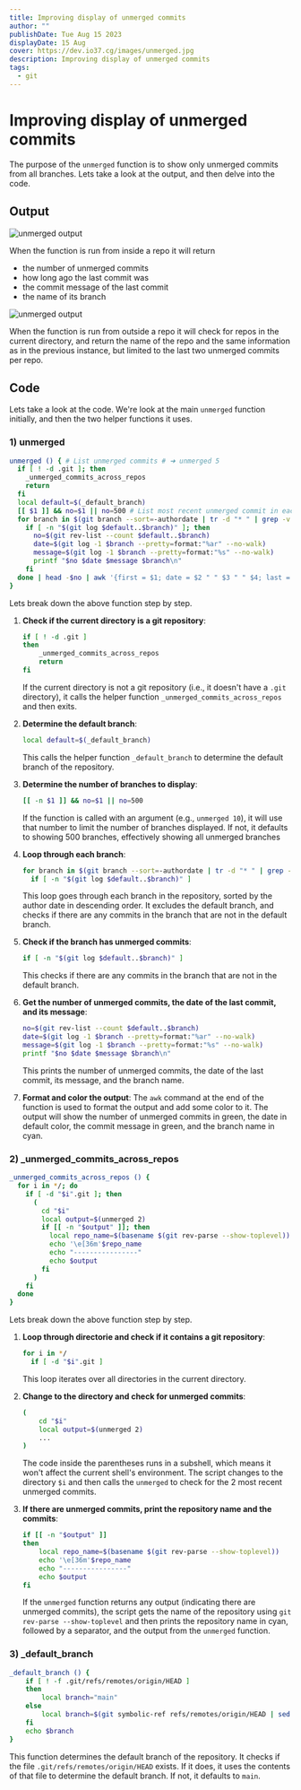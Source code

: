 ```yaml
---
title: Improving display of unmerged commits
author: ""
publishDate: Tue Aug 15 2023
displayDate: 15 Aug
cover: https://dev.io37.cg/images/unmerged.jpg
description: Improving display of unmerged commits
tags:
  - git
---
```


# Improving display of unmerged commits

The purpose of the `unmerged` function is to show only unmerged commits from all branches. Lets take a look at the output, and then delve into the code.

## Output

<img src="images/unmerged2.jpg" alt="unmerged output" />

When the function is run from inside a repo it will return

- the number of unmerged commits
- how long ago the last commit was
- the commit message of the last commit
- the name of its branch

<img src="images/unmerged.png" alt="unmerged output" />

When the function is run from outside a repo it will check for repos in the current directory, and return the name of the repo and the same information as in the previous instance, but limited to the last two unmerged commits per repo.

## Code

Lets take a look at the code. We're look at the main `unmerged` function initially, and then the two helper functions it uses.

### 1) unmerged

```bash
unmerged () { # List unmerged commits # ➜ unmerged 5
  if [ ! -d .git ]; then
    _unmerged_commits_across_repos
    return
  fi
  local default=$(_default_branch)
  [[ $1 ]] && no=$1 || no=500 # List most recent unmerged commit in each branch
  for branch in $(git branch --sort=-authordate | tr -d "* " | grep -v "^$default$"); do
    if [ -n "$(git log $default..$branch)" ]; then
      no=$(git rev-list --count $default..$branch)
      date=$(git log -1 $branch --pretty=format:"%ar" --no-walk)
      message=$(git log -1 $branch --pretty=format:"%s" --no-walk)
      printf "$no $date $message $branch\n"
    fi
  done | head -$no | awk '{first = $1; date = $2 " " $3 " " $4; last = $NF; message = substr($0, length($1 $2 $3 $4) + 5, length($0) - length($1 $2 $3 $4 $NF) - 5); printf "\033[0;32m%-3s \033[1;0m%-15s \033[0;32m%-52s \033[0;36m%s\n", first, date, message, last}'
}
```

Lets break down the above function step by step.

1. **Check if the current directory is a git repository**:

   ```bash
   if [ ! -d .git ]
   then
       _unmerged_commits_across_repos
       return
   fi
   ```

   If the current directory is not a git repository (i.e., it doesn't have a `.git` directory), it calls the helper function `_unmerged_commits_across_repos` and then exits.

2. **Determine the default branch**:

   ```bash
   local default=$(_default_branch)
   ```

   This calls the helper function `_default_branch` to determine the default branch of the repository.

3. **Determine the number of branches to display**:

   ```bash
   [[ -n $1 ]] && no=$1 || no=500
   ```

   If the function is called with an argument (e.g., `unmerged 10`), it will use that number to limit the number of branches displayed. If not, it defaults to showing 500 branches, effectively showing all unmerged branches

4. **Loop through each branch**:

   ```bash
   for branch in $(git branch --sort=-authordate | tr -d "* " | grep -v "^$default$")
     if [ -n "$(git log $default..$branch)" ]
   ```

   This loop goes through each branch in the repository, sorted by the author date in descending order. It excludes the default branch, and checks if there are any commits in the branch that are not in the default branch.

5. **Check if the branch has unmerged commits**:

   ```bash
   if [ -n "$(git log $default..$branch)" ]
   ```

   This checks if there are any commits in the branch that are not in the default branch.

6. **Get the number of unmerged commits, the date of the last commit, and its message**:

   ```bash
   no=$(git rev-list --count $default..$branch)
   date=$(git log -1 $branch --pretty=format:"%ar" --no-walk)
   message=$(git log -1 $branch --pretty=format:"%s" --no-walk)
   printf "$no $date $message $branch\n"
   ```

   This prints the number of unmerged commits, the date of the last commit, its message, and the branch name.

7. **Format and color the output**:
   The `awk` command at the end of the function is used to format the output and add some color to it. The output will show the number of unmerged commits in green, the date in default color, the commit message in green, and the branch name in cyan.

### 2) \_unmerged_commits_across_repos

```bash
_unmerged_commits_across_repos () {
  for i in */; do
    if [ -d "$i".git ]; then
      (
        cd "$i"
        local output=$(unmerged 2)
        if [[ -n "$output" ]]; then
          local repo_name=$(basename $(git rev-parse --show-toplevel))
          echo '\e[36m'$repo_name
          echo "----------------"
          echo $output
        fi
      )
    fi
  done
}
```

Lets break down the above function step by step.

1. **Loop through directorie and check if it contains a git repository**:

   ```bash
   for i in */
     if [ -d "$i".git ]
   ```

   This loop iterates over all directories in the current directory.

2. **Change to the directory and check for unmerged commits**:

   ```bash
   (
       cd "$i"
       local output=$(unmerged 2)
       ...
   )
   ```

   The code inside the parentheses runs in a subshell, which means it won't affect the current shell's environment. The script changes to the directory `$i` and then calls the `unmerged` to check for the 2 most recent unmerged commits.

3. **If there are unmerged commits, print the repository name and the commits**:

   ```bash
   if [[ -n "$output" ]]
   then
       local repo_name=$(basename $(git rev-parse --show-toplevel))
       echo '\e[36m'$repo_name
       echo "----------------"
       echo $output
   fi
   ```

   If the `unmerged` function returns any output (indicating there are unmerged commits), the script gets the name of the repository using `git rev-parse --show-toplevel` and then prints the repository name in cyan, followed by a separator, and the output from the `unmerged` function.

### 3) \_default_branch

```bash
_default_branch () {
	if [ ! -f .git/refs/remotes/origin/HEAD ]
	then
		local branch="main"
	else
		local branch=$(git symbolic-ref refs/remotes/origin/HEAD | sed 's@^refs/remotes/origin/@@')
	fi
	echo $branch
}
```

This function determines the default branch of the repository. It checks if the file `.git/refs/remotes/origin/HEAD` exists. If it does, it uses the contents of that file to determine the default branch. If not, it defaults to `main`.

